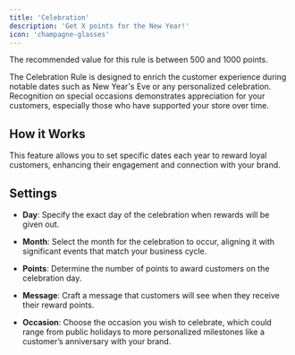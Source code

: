 ```yaml
---
title: 'Celebration'
description: 'Get X points for the New Year!'
icon: 'champagne-glasses'
---
```


<Tip>The recommended value for this rule is between 500 and 1000 points.</Tip>

The Celebration Rule is designed to enrich the customer experience during notable dates such as New Year's Eve or any
personalized celebration. Recognition on special occasions demonstrates appreciation for your customers,
especially those who have supported your store over time.

## How it Works

This feature allows you to set specific dates each year to reward loyal customers, enhancing their engagement and
connection with your brand.

## Settings

- **Day**: Specify the exact day of the celebration when rewards will be given out.

- **Month**: Select the month for the celebration to occur, aligning it with significant events that match your business cycle.

- **Points**: Determine the number of points to award customers on the celebration day.

- **Message**: Craft a message that customers will see when they receive their reward points.

- **Occasion**: Choose the occasion you wish to celebrate, which could range from public holidays to more personalized milestones like a customer’s anniversary with your brand.
